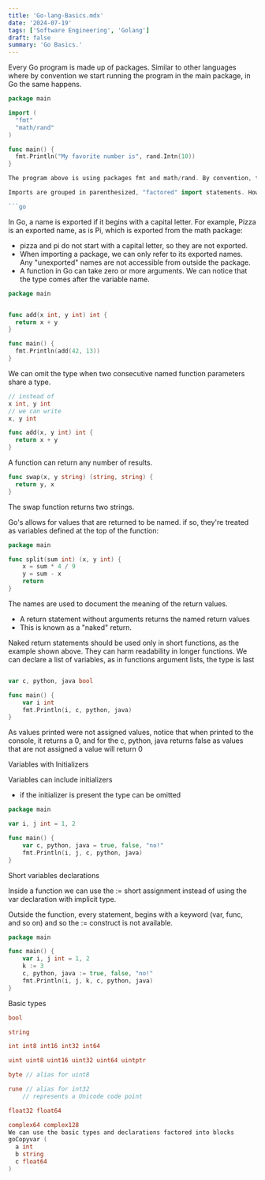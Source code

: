 ```yaml
---
title: 'Go-lang-Basics.mdx'
date: '2024-07-19'
tags: ['Software Engineering', 'Golang']
draft: false
summary: 'Go Basics.'
---
```


Every Go program is made up of packages. Similar to other languages where by convention we start running the program in the main package, in Go the same happens.

```go
package main

import (
  "fmt"
  "math/rand"
)

func main() {
  fmt.Println("My favorite number is", rand.Intn(10))
}

The program above is using packages fmt and math/rand. By convention, the package name is the same as the last element of the import path. In the example above, package math/rand comprises files that begin with the statement package rand. In the example above, rand is the package for random numbers where Intn returns an int, a non-negative pseudo-random number in the half-open interval [0,n). It panics if n <= 0.

Imports are grouped in parenthesized, "factored" import statements. However, we can also do imports in the following format:

```go 
```

In Go, a name is exported if it begins with a capital letter. For example, Pizza is an exported name, as is Pi, which is exported from the math package:

* pizza and pi do not start with a capital letter, so they are not exported.
* When importing a package, we can only refer to its exported names. Any "unexported" names are not accessible from outside the package.
* A function in Go can take zero or more arguments. We can notice that the type comes after the variable name.

```go 
package main


func add(x int, y int) int {
  return x + y
}

func main() {
  fmt.Println(add(42, 13))
}
```

We can omit the type when two consecutive named function parameters share a type.

```go 
// instead of
x int, y int
// we can write
x, y int

func add(x, y int) int {
  return x + y
}
```

A function can return any number of results.

```go
func swap(x, y string) (string, string) {
  return y, x
}
```

The swap function returns two strings.

Go's allows for values that are returned to be named. if so, they're treated as variables
defined at the top of the function:

```go
package main

func split(sum int) (x, y int) {
    x = sum * 4 / 9
    y = sum - x 
    return
}
```

The names are used to document the meaning of the return values.

* A return statement without arguments returns the named return values
* This is known as a "naked" return.

Naked return statements should be used only in short functions,
as the example shown above. They can harm readability in longer functions.
We can declare a list of variables, as in functions argument lists, the type is last

```go 

var c, python, java bool 

func main() {
    var i int 
    fmt.Println(i, c, python, java)
}
```


As values printed were not assigned values, notice that when printed to the console,
it returns a 0, and for the c, python, java returns false as values that are not assigned
a value will return 0

Variables with Initializers

Variables can include initializers

* if the initializer is present the type can be omitted

```go 
package main

var i, j int = 1, 2 

func main() {
    var c, python, java = true, false, "no!"
    fmt.Println(i, j, c, python, java)
}
```

Short variables declarations

Inside a function we can use the := short assignment instead of using the var
declaration with implicit type.

Outside the function, every statement, begins with a keyword (var, func, and so on)
and so the := construct is not available.

```go 
package main 

func main() {
    var i, j int = 1, 2 
    k := 3 
    c, python, java := true, false, "no!"
    fmt.Println(i, j, k, c, python, java)
}
```


Basic types
```go
bool

string 

int int8 int16 int32 int64

uint uint8 uint16 uint32 uint64 uintptr

byte // alias for uint8

rune // alias for int32
    // represents a Unicode code point

float32 float64

complex64 complex128
We can use the basic types and declarations factored into blocks
goCopyvar (
  a int 
  b string 
  c float64
)

```

